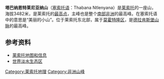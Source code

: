 {{Infobox mountain
| Name = 塔巴纳恩特莱尼亚纳山
| photo = 
| photo_caption = 
| photo_size = 225
| Elevation = 3,482米
| elevation_ref = 
| Prominence = 2,390米
| prominence_ref = 
| map = Lesotho
| map_caption = 在萊索托的位置
| map_size = 175
| pushpin_label_position = left
| Listing = <!--[[List_of_countries_by_highest_point|Country high point]]<br />[[Ultra_prominent_peak|Ultra]]-->
| Location = {{Flag|Lesotho}}
| Range = [[德拉肯斯堡山脉|德拉肯斯堡山脉]]
| lat_d = 29 | lat_m = 28 | lat_s = | lat_NS = S
| long_d = 29 | long_m = 16 | long_s = | long_EW = E
| coordinates_ref = 
| topo = 
| type = 
| age = 
| First ascent = 1951年
| Easiest route = [[徒步|徒步]]
}}
'''塔巴纳恩特莱尼亚纳山'''（[[塞索托语|塞索托语]]：Thabana Ntlenyana）是[[莱索托|莱索托]]的一座山，海拔3482米，是莱索托的[[各国最高点列表|最高点]]，主峰也是整个[[南部非洲|南部非洲]]的最高峰。在塞索托语中的意思是“美丽的小山”。位于莱索托东北部，属于[[莫霍特隆区|莫霍特隆区]]，是[[德拉肯斯堡山脉|德拉肯斯堡山脉]]的最高峰。

== 参考资料 ==
* [https://web.archive.org/web/20110716103122/http://www.solomonsguide.com/destinations/Lesotho/info.aspx 莱索托地图和信息]
* [https://web.archive.org/web/20111005204028/http://www.feow.org/ecoregion_details.php?eco=574 世界淡水生态区]

[[Category:莱索托地理|Category:莱索托地理]]
[[Category:非洲山峰|Category:非洲山峰]]